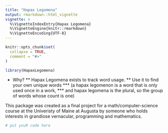 ```yaml
---
title: "Hapax Legomena"
output: rmarkdown::html_vignette
vignette: >
  %\VignetteIndexEntry{Hapax Legomena}
  %\VignetteEngine{knitr::rmarkdown}
  %\VignetteEncoding{UTF-8}
---
```


```r
knitr::opts_chunk$set(
  collapse = TRUE,
  comment = "#>"
)
```

```r
library(HapaxLegomena)
```
* Why?
** Hapax Legomena exists to track word usage.
** Use it to find your own unique words
*** (a hapax legomenon is a word that is only used once in a work,
*** and hapax legomena is the plural, so the group of words whose count is one)

This package was created as a final project for a math/computer-science course
at the Univeristy of Maine at Augusta by someone who holds interests in
grandiose vernacular, programming and mathematics.

```r
# put youR code here

```
